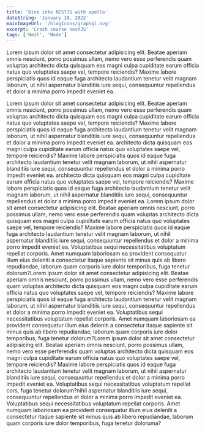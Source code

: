 ```yaml
---
title: 'Dive into NESTJS with apollo'
dateString: 'January 10, 2022'
mainImageUrl: '/blogIcons/graphql.svg'
excerpt: 'Crash course nestJS'
tags: ['Nest', 'Node']
---
```


<BlogHeaderComponent
  title={title}
  dateString={dateString}
  mainImageUrl={mainImageUrl}
/>

<TableOfContentsComponent />

<TableOfContentsItemComponent topic='Ionic'>
  <p>
    Lorem ipsum dolor sit amet consectetur adipisicing elit. Beatae aperiam
    omnis nesciunt, porro possimus ullam, nemo vero esse perferendis quam
    voluptas architecto dicta quisquam eos magni culpa cupiditate earum officia
    natus quo voluptates saepe vel, tempore reiciendis? Maxime labore
    perspiciatis quos id eaque fuga architecto laudantium tenetur velit magnam
    laborum, ut nihil aspernatur blanditiis iure sequi, consequuntur repellendus
    et dolor a minima porro impedit eveniet ea.
  </p>
</TableOfContentsItemComponent>

<TableOfContentsItemComponent topic='Angular'>
  Lorem ipsum dolor sit amet consectetur adipisicing elit. Beatae aperiam omnis
  nesciunt, porro possimus ullam, nemo vero esse perferendis quam voluptas
  architecto dicta quisquam eos magni culpa cupiditate earum officia natus quo
  voluptates saepe vel, tempore reiciendis? Maxime labore perspiciatis quos id
  eaque fuga architecto laudantium tenetur velit magnam laborum, ut nihil
  aspernatur blanditiis iure sequi, consequuntur repellendus et dolor a minima
  porro impedit eveniet ea. architecto dicta quisquam eos magni culpa cupiditate
  earum officia natus quo voluptates saepe vel, tempore reiciendis? Maxime
  labore perspiciatis quos id eaque fuga architecto laudantium tenetur velit
  magnam laborum, ut nihil aspernatur blanditiis iure sequi, consequuntur
  repellendus et dolor a minima porro impedit eveniet ea. architecto dicta
  quisquam eos magni culpa cupiditate earum officia natus quo voluptates saepe
  vel, tempore reiciendis? Maxime labore perspiciatis quos id eaque fuga
  architecto laudantium tenetur velit magnam laborum, ut nihil aspernatur
  blanditiis iure sequi, consequuntur repellendus et dolor a minima porro
  impedit eveniet ea.
</TableOfContentsItemComponent>

<TableOfContentsItemComponent topic='Filler'>
  Lorem ipsum dolor sit amet consectetur adipisicing elit. Beatae aperiam omnis
  nesciunt, porro possimus ullam, nemo vero esse perferendis quam voluptas
  architecto dicta quisquam eos magni culpa cupiditate earum officia natus quo
  voluptates saepe vel, tempore reiciendis? Maxime labore perspiciatis quos id
  eaque fuga architecto laudantium tenetur velit magnam laborum, ut nihil
  aspernatur blanditiis iure sequi, consequuntur repellendus et dolor a minima
  porro impedit eveniet ea. Voluptatibus sequi necessitatibus voluptatum
  repellat corporis. Amet numquam laboriosam ea provident consequatur illum eius
  deleniti a consectetur itaque sapiente sit minus quis ab libero repudiandae,
  laborum quam corporis iure dolor temporibus, fuga tenetur dolorum?Lorem ipsum
  dolor sit amet consectetur adipisicing elit. Beatae aperiam omnis nesciunt,
  porro possimus ullam, nemo vero esse perferendis quam voluptas architecto
  dicta quisquam eos magni culpa cupiditate earum officia natus quo voluptates
  saepe vel, tempore reiciendis? Maxime labore perspiciatis quos id eaque fuga
  architecto laudantium tenetur velit magnam laborum, ut nihil aspernatur
  blanditiis iure sequi, consequuntur repellendus et dolor a minima porro
  impedit eveniet ea. Voluptatibus sequi necessitatibus voluptatum repellat
  corporis. Amet numquam laboriosam ea provident consequatur illum eius deleniti
  a consectetur itaque sapiente sit minus quis ab libero repudiandae, laborum
  quam corporis iure dolor temporibus, fuga tenetur dolorum?Lorem ipsum dolor
  sit amet consectetur adipisicing elit. Beatae aperiam omnis nesciunt, porro
  possimus ullam, nemo vero esse perferendis quam voluptas architecto dicta
  quisquam eos magni culpa cupiditate earum officia natus quo voluptates saepe
  vel, tempore reiciendis? Maxime labore perspiciatis quos id eaque fuga
  architecto laudantium tenetur velit magnam laborum, ut nihil aspernatur
  blanditiis iure sequi, consequuntur repellendus et dolor a minima porro
  impedit eveniet ea. Voluptatibus sequi necessitatibus voluptatum repellat
  cors, fuga tenetur dolorum?nihil aspernatur blanditiis iure sequi,
  consequuntur repellendus et dolor a minima porro impedit eveniet ea.
  Voluptatibus sequi necessitatibus voluptatum repellat corporis. Amet numquam
  laboriosam ea provident consequatur illum eius deleniti a consectetur itaque
  sapiente sit minus quis ab libero repudiandae, laborum quam corporis iure
  dolor temporibus, fuga tenetur doloruma?
</TableOfContentsItemComponent>